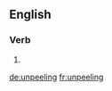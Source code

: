 ==English==

===Verb===
{{head|en}}

# {{present participle of|unpeel|lang=en}}

[[de:unpeeling]]
[[fr:unpeeling]]